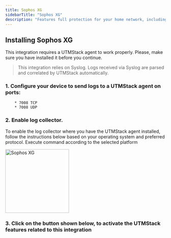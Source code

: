 ```yaml
---
title: Sophos XG
sidebarTitle: "Sophos XG"
description: "Features full protection for your home network, including anti-malware, web security and URL filtering, application control, IPS, traffic shaping, VPN, reporting and monitoring, and much more."
---
```


## Installing Sophos XG

<Warning>
    This integration requires a UTMStack agent to work properly. Please, make sure you have installed it before you continue.
</Warning>

> This integration relies on Syslog. Logs received via Syslog are parsed and correlated by UTMStack automatically.


### 1. Configure your device to send logs to a UTMStack agent on ports:
        * 7008 TCP
        * 7008 UDP

### 2. Enable log collector.

<Note>
    To enable the log collector where you have the UTMStack agent installed, follow the instructions below based on your operating system and preferred protocol.
</Note>

<Tip>
    Execute command according to the selected platform
</Tip>

<img
  height="200"
  className="block rounded-xl"
  src="/images/integrations/sophos_xg/step2.png"
  alt="Sophos XG"
/>

### 3. Click on the button shown below, to activate the UTMStack features related to this integration
